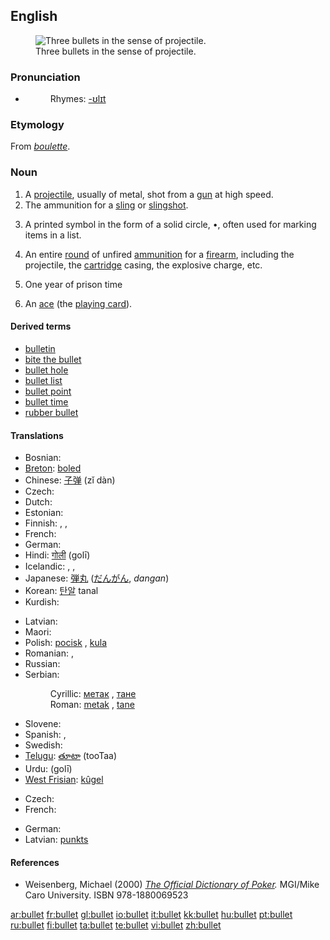 {{wikipedia}}
==English==
[[Image:Tokarev%2Cparabellum%2C32.JPG|thumb|right|Three bullets in the sense of projectile.]]

===Pronunciation===
* {{audio|en-us-bullet.ogg|Audio (US)}}
*: Rhymes: [[Rhymes:English:-ʊlɪt|-ʊlɪt]]

===Etymology===
From {{MF.}} ''[[boulette]]''.

===Noun===
{{en-noun}}

# A [[projectile]], usually of metal, shot from a [[gun]] at high speed.
# The ammunition for a [[sling]] or [[slingshot]].
# {{typography}} A printed symbol in the form of a solid circle, •, often used for marking items in a list.
# {{informal}} An entire [[round]] of unfired [[ammunition]] for a [[firearm]], including the projectile, the [[cartridge]] casing, the explosive charge, etc.
# {{slang}} One year of prison time
# {{slang}} An [[ace]] (the [[playing card]]).

====Derived terms====
* [[bulletin]]
* [[bite the bullet]]
* [[bullet hole]]
* [[bullet list]]
* [[bullet point]]
* [[bullet time]]
* [[rubber bullet]]

====Translations====
{{trans-top|projectile}}
* Bosnian: {{t-|bs|metak|m}}
* [[Breton]]: [[boled]] {{m}}
* Chinese: [[子弹]] (zǐ dàn)
* Czech: {{t-|cs|kulka|f}}
* Dutch: {{t+|nl|kogel|m}}
* Estonian: {{t-|et|kuul}}
* Finnish: {{t-|fi|ammus}}, {{t-|fi|kuula}}, {{t+|fi|luoti}}
* French: {{t+|fr|balle|f}}
* German: {{t+|de|Kugel|f}}
* Hindi: [[गोली]] (golī) {{f}}
* Icelandic: {{t-|is|byssukúla|f}}, {{t-|is|kúla|f}}, {{t-|is|skot|n}}
* Japanese: [[弾丸]] ([[だんがん]], ''dangan'')
* Korean: [[탄알]] tanal
* Kurdish: {{KUchar|[[گوله‌]]}}
{{trans-mid}}
* Latvian: {{t-|lv|lode|f|xs=Latvian}}
* Maori: {{t-|mi|matā|xs=Maori}}
* Polish: [[pocisk]] {{m}}, [[kula]] {{f}}
* Romanian: {{t-|ro|glonţ|n}}, {{t-|ro|glonte|n}}
* Russian: {{t+|ru|пуля|f|sc=Cyrl}}
* Serbian:
*: Cyrillic: [[метак]] {{m}}, [[тане]] {{n}}
*: Roman: [[metak]] {{m}}, [[tane]] {{n}}
* Slovene: {{t+|sl|krogla|f}}
* Spanish: {{t+|es|bala|f}}, {{t+|es|proyectil|m}}
* Swedish: {{t+|sv|kula|c}}
* [[Telugu]]: [[తూటా]] (tooTaa)
* Urdu: {{ur-Arab|[[گولی]]}} (golī) {{f}}
* [[West Frisian]]: [[kûgel]]
{{trans-bottom}}

{{trans-top|printed symbol in the form of a solid circle}}
* Czech: {{t-|cs|odrážka|f}}
* French: {{t+|fr|puce|m}}
{{trans-mid}}
* German: {{t-|de|Aufzählungszeichen|n}}
* Latvian: [[punkts]] {{m}}
{{trans-bottom}}

====References====
* Weisenberg, Michael (2000) ''[http://www.poker1.com/mcu/pokerdictionary/mculib_dictionary_info.asp The Official Dictionary of Poker].''  MGI/Mike Caro University.  ISBN 978-1880069523

[[ar:bullet]]
[[fr:bullet]]
[[gl:bullet]]
[[io:bullet]]
[[it:bullet]]
[[kk:bullet]]
[[hu:bullet]]
[[pt:bullet]]
[[ru:bullet]]
[[fi:bullet]]
[[ta:bullet]]
[[te:bullet]]
[[vi:bullet]]
[[zh:bullet]]